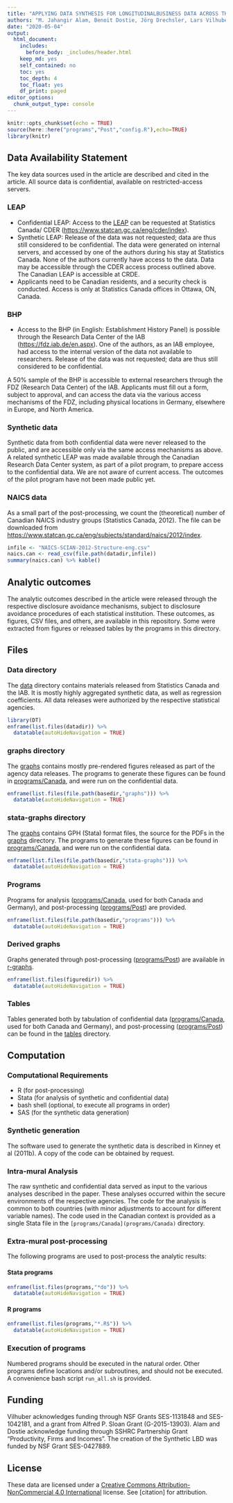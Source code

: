 ```yaml
---
title: "APPLYING DATA SYNTHESIS FOR LONGITUDINALBUSINESS DATA ACROSS THREE COUNTRIES"
authors: "M. Jahangir Alam, Benoit Dostie, Jörg Drechsler, Lars Vilhuber"
date: "2020-05-04"
output:
  html_document: 
    includes:
      before_body: _includes/header.html
    keep_md: yes
    self_contained: no
    toc: yes
    toc_depth: 4
    toc_float: yes
    df_print: paged
editor_options: 
  chunk_output_type: console
---
```


```r
knitr::opts_chunk$set(echo = TRUE)
source(here::here("programs","Post","config.R"),echo=TRUE)
library(knitr)
```

## Data Availability Statement

The key data sources used in the article are described and cited in the article. All source data is confidential, available on restricted-access servers.


### LEAP

- Confidential LEAP: Access to the [LEAP](https://www.statcan.gc.ca/eng/cder/data#a6) can be requested at Statistics Canada/ CDER ([https://www.statcan.gc.ca/eng/cder/index](https://www.statcan.gc.ca/eng/cder/index)). 
 - Synthetic LEAP: Release of the data was not requested; data are thus still considered to be confidential. The data were generated on internal servers, and accessed by one of the authors during his stay at Statistics Canada. None of the authors currently have access to the data. Data may be accessible through the CDER access process outlined above. The Canadian LEAP is accessible at CRDE. 
 - Applicants need to be Canadian residents, and a security check is conducted. Access is only at Statistics Canada offices in Ottawa, ON, Canada.

### BHP

- Access to the BHP (in English: Establishment History Panel) is possible through the Research Data Center of the IAB ([https://fdz.iab.de/en.aspx](https://fdz.iab.de/en.aspx)). One of the authors, as an IAB employee, had access to the internal version of the data not available to researchers. Release of the data was not requested; data are thus still considered to be confidential.

A 50% sample of the BHP is accessible to external researchers through the FDZ (Research Data Center) of the IAB. Applicants must fill out a form, subject to approval, and can access the data via the various access mechanisms of the FDZ, including physical locations in Germany, elsewhere in Europe, and North America.

### Synthetic data

Synthetic data from both confidential data were never released to the public, and are accessible only via the same access mechanisms as above. A related synthetic LEAP was made available through the Canadian Research Data Center system, as part of a pilot program, to prepare access to the confidential data. We are not aware of current access. The outcomes of the pilot program have not been made public yet.


### NAICS data

As a small part of the post-processing, we count the (theoretical) number of Canadian NAICS industry groups (Statistics Canada, 2012). The file can be downloaded from [https://www.statcan.gc.ca/eng/subjects/standard/naics/2012/index](https://www.statcan.gc.ca/eng/subjects/standard/naics/2012/index).

```r
infile <- "NAICS-SCIAN-2012-Structure-eng.csv"
naics.can <- read_csv(file.path(datadir,infile))
summary(naics.can) %>% kable()
```

## Analytic outcomes

The analytic outcomes described in the article were released through the respective disclosure avoidance mechanisms, subject to disclosure avoidance procedures of each statistical institution. These outcomes, as figures, CSV files, and others, are available in this repository. Some were extracted from figures or released tables by the programs in this directory.

## Files 

### Data directory

The [data](data/README.md) directory contains materials released from Statistics Canada and the IAB. It is mostly highly aggregated synthetic data, as well as regression coefficients. All data releases were authorized by the respective statistical agencies.

```r
library(DT)
enframe(list.files(datadir)) %>% 
  datatable(autoHideNavigation = TRUE)
```

### graphs directory

The [graphs](graphs/) contains mostly pre-rendered figures released as part of the agency data releases.  The programs to generate these figures can be found in [programs/Canada](programs/Canada), and were run on the confidential data.

```r
enframe(list.files(file.path(basedir,"graphs"))) %>% 
  datatable(autoHideNavigation = TRUE)
```

### stata-graphs directory

The [graphs](graphs/) contains   GPH (Stata) format files, the source for the PDFs in the [graphs](graphs/) directory. The programs to generate these figures can be found in [programs/Canada](programs/Canada), and were run on the confidential data.

```r
enframe(list.files(file.path(basedir,"stata-graphs"))) %>% 
  datatable(autoHideNavigation = TRUE)
```

### Programs

Programs for analysis ([programs/Canada](programs/Canada), used for both Canada and Germany), and post-processing ([programs/Post](programs/Post)) are provided.

```r
enframe(list.files(file.path(basedir,"programs"))) %>% 
  datatable(autoHideNavigation = TRUE)
```

### Derived graphs

Graphs generated through post-processing ([programs/Post](programs/Post)) are available in [r-graphs](r-graphs/). 


```r
enframe(list.files(figuredir)) %>% 
  datatable(autoHideNavigation = TRUE)
```

### Tables

Tables generated both by tabulation of confidential data ([programs/Canada](programs/Canada), used for both Canada and Germany), and post-processing ([programs/Post](programs/Post))  can be found in the [tables](tables/) directory.


## Computation

### Computational Requirements

- R (for post-processing)
- Stata (for analysis of synthetic and confidential data)
- bash shell (optional, to execute all programs in order)
- SAS (for the synthetic data generation)

### Synthetic generation

The software used to generate the synthetic data is described in Kinney et al (2011b). A copy of the code can be obtained by request.

### Intra-mural Analysis

The raw synthetic and confidential data served as input to the various analyses described in the paper. These analyses occurred within the secure environments of the respective agencies. The code for the analysis is common to both countries (with minor adjustments to account for different variable names). The code used in the Canadian context is provided as a single Stata file in the `[programs/Canada](programs/Canada)` directory.

### Extra-mural post-processing

The following programs are used to post-process the analytic results:

#### Stata programs

```r
enframe(list.files(programs,"*do")) %>% 
  datatable(autoHideNavigation = TRUE)
```

#### R programs

```r
enframe(list.files(programs,"*.R$")) %>% 
  datatable(autoHideNavigation = TRUE)
```

### Execution of programs

Numbered programs should be executed in the natural order. Other programs define locations and/or subroutines, and should not be executed. A convenience bash script `run_all.sh` is provided.

## Funding

Vilhuber acknowledges funding through NSF Grants SES-1131848 and SES-1042181, and a grant from Alfred P. Sloan Grant (G-2015-13903). Alam and Dostie acknowledge funding through SSHRC Partnership Grant "Productivity, Firms and Incomes". The creation of the Synthetic LBD  was funded by NSF Grant SES-0427889.


## License

These data are licensed under a [Creative Commons Attribution-NonCommercial 4.0 International](https://creativecommons.org/licenses/by-nc/4.0/) license. See [citation] for attribution.




